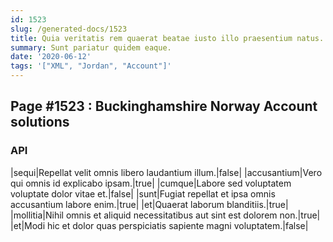 ```yaml
---
id: 1523
slug: /generated-docs/1523
title: Quia veritatis rem quaerat beatae iusto illo praesentium natus.
summary: Sunt pariatur quidem eaque.
date: '2020-06-12'
tags: '["XML", "Jordan", "Account"]'
---
```


## Page #1523 : Buckinghamshire Norway Account solutions
### API

|sequi|Repellat velit omnis libero laudantium illum.|false|
|accusantium|Vero qui omnis id explicabo ipsam.|true|
|cumque|Labore sed voluptatem voluptate dolor vitae et.|false|
|sunt|Fugiat repellat et ipsa omnis accusantium labore enim.|true|
|et|Quaerat laborum blanditiis.|true|
|mollitia|Nihil omnis et aliquid necessitatibus aut sint est dolorem non.|true|
|et|Modi hic et dolor quas perspiciatis sapiente magni voluptatem.|false|





